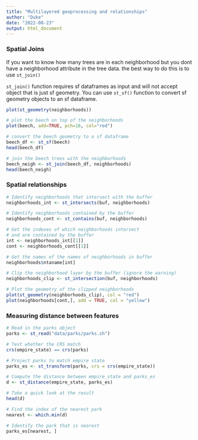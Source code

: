 ```yaml
---
title: "Multilayered geoprocessing and relationships"
author: "Duke"
date: "2022-08-23"
output: html_document
---
```


### Spatial Joins

If you want to know how many trees are in each neighborhood but you dont have a neighborhood attribute in the tree data. the best way to do this is to use `st_join()`

`st_join()` function requires sf dataframes as input and will not accept object that is just sf geometry. You can use `st_sf()` function to convert sf geometry objects to an sf dataframe.

```r
plot(st_geometry(neighborhoods))

# plot the beech on top of the neighborhoods
plot(beech, add=TRUE, pch=16, col="red")

# convert the beech geometry to a sf dataframe
beech_df <- st_sf(beech)
head(beech_df)

# join the beech trees with the neighborhoods
beech_neigh <- st_join(beech_df, neighborhoods)
head(beech_neigh)
```

### Spatial relationships

```r
# Identify neighborhoods that intersect with the buffer
neighborhoods_int <- st_intersects(buf, neighborhoods)

# Identify neighborhoods contained by the buffer
neighborhoods_cont <- st_contains(buf, neighborhoods)

# Get the indexes of which neighborhoods intersect
# and are contained by the buffer
int <- neighborhoods_int[[1]]
cont <- neighborhoods_cont[[1]]

# Get the names of the names of neighborhoods in buffer
neighborhoods$ntaname[int]

# Clip the neighborhood layer by the buffer (ignore the warning)
neighborhoods_clip <- st_intersection(buf, neighborhoods)

# Plot the geometry of the clipped neighborhoods
plot(st_geometry(neighborhoods_clip), col = "red")
plot(neighborhoods[cont,], add = TRUE, col = "yellow")
```

### Measuring distance between features

```r
# Read in the parks object
parks <- st_read("data/parks/parks.sh")

# Test whether the CRS match
crs(empire_state) == crs(parks)

# Project parks to match empire state
parks_es <- st_transform(parks, crs = crs(empire_state))

# Compute the distance between empire_state and parks_es
d <- st_distance(empire_state, parks_es)

# Take a quick look at the result
head(d)

# Find the index of the nearest park
nearest <- which.min(d)

# Identify the park that is nearest
parks_es[nearest, ]
```

